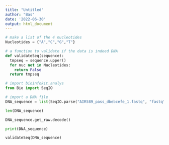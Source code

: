 ```yaml
---
title: "Untitled"
author: "Bas"
date: '2022-06-30'
output: html_document
---
```


```python
# make a list of the 4 nucleotides
Nucleotides = {"A","C","G","T"}

# a function to validate if the data is indeed DNA
def validateSeq(sequence):
  tmpseq = sequence.upper()
  for nuc not in Nucleotides:
    return False
  return tmpseq

```

```python
# import bioinfokit.analys
from Bio import SeqIO

# import a DNA file
DNA_sequence = list(SeqIO.parse("AIR589_pass_dbebcefe_1.fastq", "fastq"))

len(DNA_sequence)

DNA_sequence.get_raw.decode()

print(DNA_sequence)

```

```python
validateSeq(DNA_sequence)
```